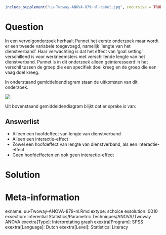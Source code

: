 ```{r, echo = FALSE, results = "hide"}
include_supplement("uu-Twoway-ANOVA-879-nl-tabel.jpg", recursive = TRUE)
```



Question
========
In een vervolgonderzoek herhaalt Punnet het eerste onderzoek maar wordt er een tweede variabele toegevoegd, namelijk ‘lengte van het dienstverband’. Haar verwachting is dat het effect van ‘goal setting’ verschillend is voor werkneemsters met verschillende lengte van het dienstverband. Punnet is in dit onderzoek alleen geïnteresseerd in het verschil tussen de groep die een specifiek doel kreeg en de groep die een vaag doel kreeg. 

In onderstaand gemiddeldendiagram staan de uitkomsten van dit onderzoek.


![](uu-Twoway-ANOVA-879-nl-tabel.jpg)

Uit bovenstaand gemiddeldendiagram blijkt dat er sprake is van:

Answerlist
----------
* Alleen een hoofdeffect van lengte van dienstverband
* Alleen een interactie-effect
* Zowel een hoofdeffect van lengte van dienstverband, als een interactie-effect
* Geen hoofdeffecten en ook geen interactie-effect


Solution
========



Meta-information
================
exname: uu-Twoway-ANOVA-879-nl.Rmd
extype: schoice
exsolution: 0010
exsection: Inferential Statistics/Parametric Techniques/ANOVA/Twoway ANOVA
exextra[Type]: Interpretating graph
exextra[Program]: SPSS
exextra[Language]: Dutch
exextra[Level]: Statistical Literacy